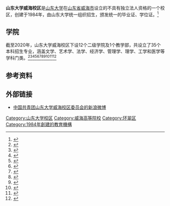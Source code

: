 
{{External links|time=2021-06-30T13:28:57+00:00}}

{{高校
|名称    =山东大学威海校区
|外文名  =Shandong University Weihai Campus
|图像    =[[File:Shandong_University.jpg|200px]]
|图像说明=山东大学校徽
|校训    ='''学无止境，气有浩然'''
|闭校    =
|复办    =
|校庆日  =
|类型    =公立学校校区
|院长    =
|教师    =
|地址    ={{CHN}}[[山东省|山东省]][[威海市|威海市]]文化西路180号
|校园环境=市区
|面积    =1600余亩
|代表色  =
|隶属    =[[山东大学|山东大学]]
|邮编    =264209
|电话    =
|标志    =
|脚注    =
}}

'''山东大学威海校区'''是[[山东大学|山东大学]]在[[山东省|山东省]][[威海市|威海市]]设立的不具有独立法人资格的一个校区，创建于1984年，由山东大学统一组织招生，颁发统一的毕业证、学位证。<ref>{{cite web |url=https://www.wh.sdu.edu.cn/xqgk/xqjj.htm |website=校区简介-山东大学威海校区 |accessdate=2020-12-31 |title=存档副本 |archive-date=2021-01-20 |archive-url=https://web.archive.org/web/20210120142116/https://www.wh.sdu.edu.cn/xqgk/xqjj.htm |dead-url=no }}</ref>

==学院==

截至2020年，山东大学威海校区下设12个二级学院及1个教学部，共设立了35个本科招生专业，涵盖文学、艺术学、法学、经济学、管理学、理学、工学和医学等学科门类。<ref>{{cite web |title=山东大学东北亚学院 |url=https://snea.wh.sdu.edu.cn/ |access-date=2020-12-31 |archive-date=2020-09-24 |archive-url=https://web.archive.org/web/20200924014535/https://snea.wh.sdu.edu.cn/ |dead-url=no }}</ref><ref>{{cite web |title=山东大学翻译学院 |url=https://fyxy.wh.sdu.edu.cn/ |access-date=2020-12-31 |archive-date=2021-01-17 |archive-url=https://web.archive.org/web/20210117053944/https://fyxy.wh.sdu.edu.cn/ |dead-url=no }}</ref><ref>{{cite web |title=山东大学空间科学与物理学院 |url=https://apd.wh.sdu.edu.cn/ |access-date=2020-12-31 |archive-date=2020-09-23 |archive-url=https://web.archive.org/web/20200923130622/https://apd.wh.sdu.edu.cn/ |dead-url=no }}</ref><ref>{{cite web |title=山东大学商学院 |url=https://shxy.wh.sdu.edu.cn/ |access-date=2020-12-31 |archive-date=2021-01-20 |archive-url=https://web.archive.org/web/20210120071618/https://shxy.wh.sdu.edu.cn/ |dead-url=no }}</ref><ref>{{cite web |title=山东大学艺术学院 |url=https://art.wh.sdu.edu.cn/index.jsp |access-date=2020-12-31 |archive-date=2020-11-25 |archive-url=https://web.archive.org/web/20201125144022/https://art.wh.sdu.edu.cn/index.jsp |dead-url=no }}</ref><ref>{{cite web |title=山东大学数学与统计学院 |url=https://math.wh.sdu.edu.cn/ |access-date=2020-12-31 |archive-date=2020-09-20 |archive-url=https://web.archive.org/web/20200920141155/https://math.wh.sdu.edu.cn/ |dead-url=no }}</ref><ref>{{cite web |title=山东大学法学院 |url=https://fxy.wh.sdu.edu.cn/index.jsp |access-date=2020-12-31 |archive-date=2021-01-21 |archive-url=https://web.archive.org/web/20210121054350/https://fxy.wh.sdu.edu.cn/index.jsp |dead-url=no }}</ref><ref>{{cite web |title=山东大学海洋学院 |url=https://mc.wh.sdu.edu.cn/ |access-date=2020-12-31 |archive-date=2021-01-21 |archive-url=https://web.archive.org/web/20210121153258/https://mc.wh.sdu.edu.cn/ |dead-url=no }}</ref><ref>{{cite web |title=山东大学文化传播学院 |url=https://whcb.wh.sdu.edu.cn/ |access-date=2020-12-31 |archive-date=2018-07-26 |archive-url=https://web.archive.org/web/20180726135028/https://whcb.wh.sdu.edu.cn/ |dead-url=no }}</ref><ref>{{cite web |title=山东大学机电与信息工程学院 |url=https://ie.wh.sdu.edu.cn/ |access-date=2020-12-31 |archive-date=2020-09-28 |archive-url=https://web.archive.org/web/20200928013105/https://ie.wh.sdu.edu.cn/ |dead-url=no }}</ref><ref>{{cite web |title=山东大学澳国立联合理学院 |url=https://jsc.wh.sdu.edu.cn/ |access-date=2020-08-11 |archive-date=2022-05-01 |archive-url=https://web.archive.org/web/20220501212950/https://jsc.wh.sdu.edu.cn/ }}</ref>

==参考资料==
{{reflist|colwidth=60em}}

==外部链接==
*[https://weibo.com/u/2684414013 中国共青团山东大学威海校区委员会的][[新浪微博|新浪微博]]

{{山东大学}}
{{山东高等院校}}
{{Authority control}}
[[Category:山东大学校区|Category:山东大学校区]]
[[Category:威海高等院校|Category:威海高等院校]]
[[Category:环翠区|Category:环翠区]]
[[Category:1984年創建的教育機構|Category:1984年創建的教育機構]]
